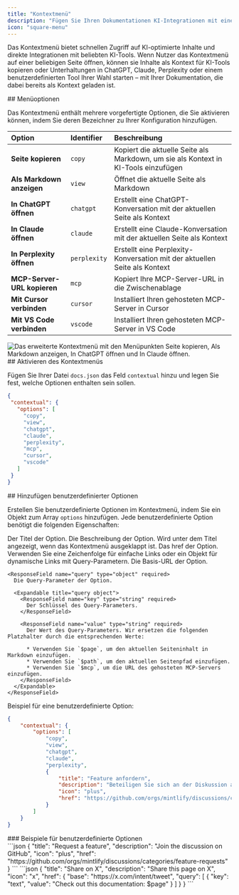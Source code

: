 ```yaml
---
title: "Kontextmenü"
description: "Fügen Sie Ihren Dokumentationen KI-Integrationen mit einem Klick hinzu"
icon: "square-menu"
---
```



Das Kontextmenü bietet schnellen Zugriff auf KI-optimierte Inhalte und direkte Integrationen mit beliebten KI-Tools. Wenn Nutzer das Kontextmenü auf einer beliebigen Seite öffnen, können sie Inhalte als Kontext für KI-Tools kopieren oder Unterhaltungen in ChatGPT, Claude, Perplexity oder einem benutzerdefinierten Tool Ihrer Wahl starten – mit Ihrer Dokumentation, die dabei bereits als Kontext geladen ist.


<div id="menu-options">
  ## Menüoptionen
</div>

Das Kontextmenü enthält mehrere vorgefertigte Optionen, die Sie aktivieren können, indem Sie deren Bezeichner zu Ihrer Konfiguration hinzufügen.

| Option | Identifier | Beschreibung |
|:--------|:------------|:-------------|
| **Seite kopieren** | `copy` | Kopiert die aktuelle Seite als Markdown, um sie als Kontext in KI-Tools einzufügen |
| **Als Markdown anzeigen** | `view` | Öffnet die aktuelle Seite als Markdown |
| **In ChatGPT öffnen** | `chatgpt` | Erstellt eine ChatGPT-Konversation mit der aktuellen Seite als Kontext |
| **In Claude öffnen** | `claude` | Erstellt eine Claude-Konversation mit der aktuellen Seite als Kontext |
| **In Perplexity öffnen** | `perplexity` | Erstellt eine Perplexity-Konversation mit der aktuellen Seite als Kontext |
| **MCP-Server-URL kopieren** | `mcp` | Kopiert Ihre MCP-Server-URL in die Zwischenablage |
| **Mit Cursor verbinden** | `cursor` | Installiert Ihren gehosteten MCP-Server in Cursor |
| **Mit VS Code verbinden** | `vscode` | Installiert Ihren gehosteten MCP-Server in VS Code |

<Frame>
    <img 
    src="/images/contextual-menu/contextual-menu.png" 
    alt="Das erweiterte Kontextmenü mit den Menüpunkten Seite kopieren, Als Markdown anzeigen, In ChatGPT öffnen und In Claude öffnen." 
  />
</Frame>

<div id="enabling-the-contextual-menu">
  ## Aktivieren des Kontextmenüs
</div>

Fügen Sie Ihrer Datei `docs.json` das Feld `contextual` hinzu und legen Sie fest, welche Optionen enthalten sein sollen.

```json
{
 "contextual": {
   "options": [
     "copy",
     "view",
     "chatgpt",
     "claude",
     "perplexity",
     "mcp",
     "cursor",
     "vscode"
   ]
 }
}
```


<div id="adding-custom-options">
  ## Hinzufügen benutzerdefinierter Optionen
</div>

Erstellen Sie benutzerdefinierte Optionen im Kontextmenü, indem Sie ein Objekt zum Array `options` hinzufügen. Jede benutzerdefinierte Option benötigt die folgenden Eigenschaften:

<ResponseField name="title" type="string" required>
  Der Titel der Option.
</ResponseField>

<ResponseField name="description" type="string" required>
  Die Beschreibung der Option. Wird unter dem Titel angezeigt, wenn das Kontextmenü ausgeklappt ist.
</ResponseField>

<IconsRequired />

<ResponseField name="href" type="string | object" required>
  Das href der Option. Verwenden Sie eine Zeichenfolge für einfache Links oder ein Objekt für dynamische Links mit Query-Parametern.

  <Expandable title="href object">
    <ResponseField name="base" type="string" required>
      Die Basis-URL der Option.
    </ResponseField>

    <ResponseField name="query" type="object" required>
      Die Query-Parameter der Option.

      <Expandable title="query object">
        <ResponseField name="key" type="string" required>
          Der Schlüssel des Query-Parameters.
        </ResponseField>

        <ResponseField name="value" type="string" required>
          Der Wert des Query-Parameters. Wir ersetzen die folgenden Platzhalter durch die entsprechenden Werte:

          * Verwenden Sie `$page`, um den aktuellen Seiteninhalt in Markdown einzufügen.
          * Verwenden Sie `$path`, um den aktuellen Seitenpfad einzufügen.
          * Verwenden Sie `$mcp`, um die URL des gehosteten MCP-Servers einzufügen.
        </ResponseField>
      </Expandable>
    </ResponseField>
  </Expandable>
</ResponseField>

Beispiel für eine benutzerdefinierte Option:

```json {9-14} wrap
{
    "contextual": {
        "options": [
            "copy",
            "view",
            "chatgpt",
            "claude",
            "perplexity",
            {
                "title": "Feature anfordern",
                "description": "Beteiligen Sie sich an der Diskussion auf GitHub, um ein neues Feature anzufordern",
                "icon": "plus",
                "href": "https://github.com/orgs/mintlify/discussions/categories/feature-requests"
            }
        ]
    }
}
```


<div id="custom-option-examples">
  ### Beispiele für benutzerdefinierte Optionen
</div>

<AccordionGroup>
<Accordion title="Einfacher Link">
```json
{
  "title": "Request a feature",
  "description": "Join the discussion on GitHub",
  "icon": "plus",
  "href": "https://github.com/orgs/mintlify/discussions/categories/feature-requests"
}
```
</Accordion>

<Accordion title="Dynamischer Link mit Seiteninhalt">
```json
{
  "title": "Share on X",
  "description": "Share this page on X",
  "icon": "x",
  "href": {
    "base": "https://x.com/intent/tweet",
    "query": [
      {
      "key": "text",
      "value": "Check out this documentation: $page"
      }
    ]
  }
}
```
</Accordion>
</AccordionGroup>